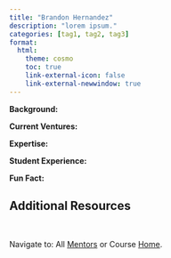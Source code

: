 ```yaml
---
title: "Brandon Hernandez"
description: "lorem ipsum."
categories: [tag1, tag2, tag3]
format: 
  html: 
    theme: cosmo
    toc: true
    link-external-icon: false
    link-external-newwindow: true
---
```



**Background:** 

**Current Ventures:** 

**Expertise:** 

**Student Experience:** 

**Fun Fact:** 

## Additional Resources


<br>

::: footer
Navigate to: All [Mentors](../mentors.qmd) or Course [Home](https://laurenchenarides.github.io/csu-arec-224/).
:::

